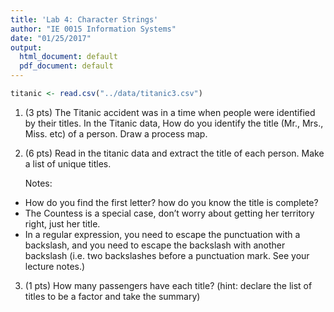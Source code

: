 ```yaml
---
title: 'Lab 4: Character Strings'
author: "IE 0015 Information Systems"
date: "01/25/2017"
output:
  html_document: default
  pdf_document: default
---
```


```r
titanic <- read.csv("../data/titanic3.csv")
```
1.  (3 pts) The Titanic accident was in a time when people were identified by their titles. In the Titanic data, How do you identify the title (Mr., Mrs., Miss. etc) of a person. Draw a process map.

2.  (6 pts) Read in the titanic data and extract the title of each person.  Make a list of unique titles.

    Notes:
  
  - How do you find the first letter? how do you know the title is complete? 
  - The Countess is a special case, don't worry about getting her territory right, just her title.
  - In a regular expression, you need to escape the punctuation with a backslash, and you need to escape the backslash with another backslash (i.e. two backslashes before a punctuation mark. See your lecture notes.)
  
3.  (1 pts) How many passengers have each title? (hint: declare the list of titles to be a factor and take the summary)